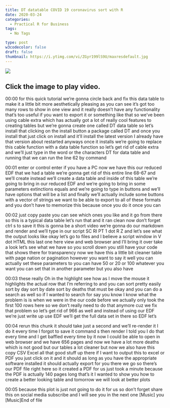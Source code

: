 ```yaml
---
title: DT datatable COVID 19 coronavirus sort with R
date: 2020-03-24
categories:
  - Practical R for Business
tags:
  - No Tags

type: post
w3codecolor: false
draft: false
thumbnail: https://i.ytimg.com/vi/ZGyr199lS9U/maxresdefault.jpg
---
```


<a href="https://www.youtube.com/watch?v=ZGyr199lS9U">
<picture><img src="https://i.ytimg.com/vi/ZGyr199lS9U/maxresdefault.jpg"></picture>
</a>



## Click the image to play video.



00:00
for this quick tutorial we're gonna circle back and fix this data table to
make it a little bit more aesthetically pleasing as you can see it's got too
many rows to show in one view and it really doesn't have any functionality
that's too useful if you want to export it or something like that so we've been
using cable extra which has actually got a lot of really cool features to
creating tables but we're gonna create one called
DT data table so let's install that clicking on the install button a package
called DT and once you install that just click on install and it'll install the
latest version I already have that version about restarted anyways once it
installs we're going to replace this cable function with a data table
function so let's get rid of cable extra and we'll just type in the word or the
characters DT for data table and running that we can run the line 62 by command

00:01
enter or control enter if you have a PC now we have this our reduced
EDF that we had a table we're gonna get rid of this entire line 68-67 and we'll
create instead we'll create a data table and inside of this table we're going to
bring in our reduced EDF and we're going to bring in some parameters extinctions
equals and we're going to type in buttons and we'll have options that will
be a list and finally we'll actually include some
buttons with a vector of strings we want to be able to export to all of these
formats and you don't have to memorize this because once you do it once you can

00:02
just copy paste you can see which ones you like and it go from there so this is
a typical data table let's run that and it ran clean
now don't forget ctrl s to save it this is gonna be a short video we're gonna do
our markdown and render and we'll type in our script SC RI PT 1 dot R Z and
let's see what the output looks like okay let's go to files and I believe a
script window in V dot HTML this last one here view and web browser and I'll
bring it over take a look let's see what we have so you scroll down you still
have your code that shows there for transparency now we have this a little
bit cleaner table with page nation or pagination however you want to say it
well you can actually set these parameters to you can have 50 or 20 or
100 whatever you want you can set that in another parameter but you also have

00:03
these really Oh in the highlight see how as I move the mouse it highlights the
actual row that I'm referring to and you can sort pretty easily sort by day sort
by date sort by deaths that must be okay and you can do a search as well so
if I wanted to search for say you know I
know what the problem is is when we were in the our code before we actually only
took the first 100 rows here so we don't really need to do that anymore cuz we
fix that problem so let's get rid of 966 as well and instead of using our EDF
we're just write up use EDF we'll get the full data set in there so EDF let's

00:04
rerun this chunk it should take just a second and we'll re-render it I do it
every time I forgot to save it command s then render I told you I do that every
time and I get baffled every time by it now I could be able to open in web
browser and we have 656 pages and now we
have a lot more deaths which is not good but our tables a lot cleaner but now we
also have this copy CSV Excel all that good stuff up there if I want to output
this to excel or PDF you just click on it and it should as long as you have the
appropriate software installed it should actually export for you there we go so
there's our PDF file right here so it created a PDF for us just took a minute
because the PDF is actually 140 pages long that's it I wanted to show you how
to create a better looking table and tomorrow we will look at better plots

00:05
because this plot is just not going to do it for us so don't forget share this
on social media subscribe and I will see you in the next one [Music] you [Music]End of file

